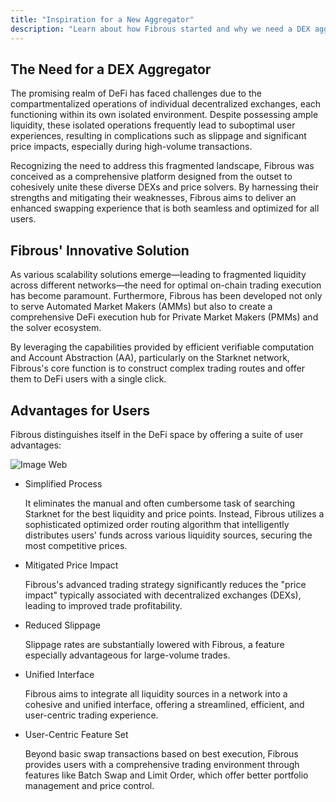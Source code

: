 ```yaml
---
title: "Inspiration for a New Aggregator"
description: "Learn about how Fibrous started and why we need a DEX aggregator"
---
```


## The Need for a DEX Aggregator

The promising realm of DeFi has faced challenges due to the compartmentalized operations of individual decentralized exchanges, each functioning within its own isolated environment. Despite possessing ample liquidity, these isolated operations frequently lead to suboptimal user experiences, resulting in complications such as slippage and significant price impacts, especially during high-volume transactions.

Recognizing the need to address this fragmented landscape, Fibrous was conceived as a comprehensive platform designed from the outset to cohesively unite these diverse DEXs and price solvers. By harnessing their strengths and mitigating their weaknesses, Fibrous aims to deliver an enhanced swapping experience that is both seamless and optimized for all users.

## Fibrous' Innovative Solution

As various scalability solutions emerge—leading to fragmented liquidity across different networks—the need for optimal on-chain trading execution has become paramount. Furthermore, Fibrous has been developed not only to serve Automated Market Makers (AMMs) but also to create a comprehensive DeFi execution hub for Private Market Makers (PMMs) and the solver ecosystem.

By leveraging the capabilities provided by efficient verifiable computation and Account Abstraction (AA), particularly on the Starknet network, Fibrous's core function is to construct complex trading routes and offer them to DeFi users with a single click.

## Advantages for Users

Fibrous distinguishes itself in the DeFi space by offering a suite of user advantages:

![Image Web](/images/image.webp)

- Simplified Process

  It eliminates the manual and often cumbersome task of searching Starknet for the best liquidity and price points. Instead, Fibrous utilizes a sophisticated optimized order routing algorithm that intelligently distributes users' funds across various liquidity sources, securing the most competitive prices.
- Mitigated Price Impact

  Fibrous's advanced trading strategy significantly reduces the "price impact" typically associated with decentralized exchanges (DEXs), leading to improved trade profitability.
- Reduced Slippage

  Slippage rates are substantially lowered with Fibrous, a feature especially advantageous for large-volume trades.
- Unified Interface

  Fibrous aims to integrate all liquidity sources in a network into a cohesive and unified interface, offering a streamlined, efficient, and user-centric trading experience.
- User-Centric Feature Set

  Beyond basic swap transactions based on best execution, Fibrous provides users with a comprehensive trading environment through features like Batch Swap and Limit Order, which offer better portfolio management and price control.